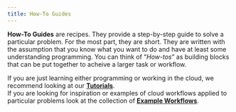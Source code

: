 ```yaml
---
title: How-To Guides
---
```


**How-To Guides** are recipes.  They provide a step-by-step guide to
solve a particular problem.  For the most part, they are short.  They
are written with the assumption that you know what you want to do and
have at least some understanding programming.  You can think of "*How-tos*"
as building blocks that can be put together to acheive a larger task
or workflow.

If you are just learning either programming or working in the cloud,
we recommend looking at our [**Tutorials**](../tutorials/index.qmd).  
If you are looking for inspiration or examples of cloud workflows
applied to particular problems look at the collection of [**Example Workflows**]().
